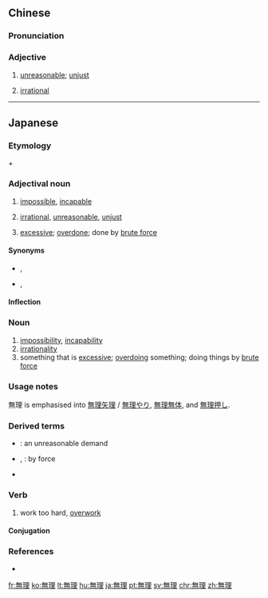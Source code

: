 {{also|无理}}
==Chinese==
{{zh-forms|s=无理}}

===Pronunciation===
{{zh-pron
|m=wúlǐ
|c=mou4 lei5
|h=pfs=mò-lî
|mn=bû-lí/qz,xm,zz:bô-lí
|cat=a
}}

===Adjective===
{{zh-adj}}

# {{lb|zh|Advanced Mandarin}} [[unreasonable]]; [[unjust]]
# {{lb|zh|mathematics}} [[irrational]]

----

==Japanese==
{{ja-kanjitab|む|り|yomi=on}}

===Etymology===
{{m|ja|無||lack|sc=Jpan}} + {{m|ja|理||reason|sc=Jpan}}

===Adjectival noun===
{{ja-adj|infl=na|むり}}

# [[impossible]], [[incapable]]
#: {{ja-usex|円を7等分するのは'''無理'''だ。|えん を 7 とうぶん する の は '''むり''' だ。|A circle is '''incapable''' of being divided equally by seven.}}
# [[irrational]], [[unreasonable]], [[unjust]]
#: {{ja-usex|'''無理'''なことを言わないよ。|'''むり''' な こと を いわない よ。|Do not say such an '''irrational''' thing.}}
# [[excessive]]; [[overdone]]; done by [[brute force]]

====Synonyms====
* {{sense|impossible, incapable}} {{ja-r|不可能|ふかのう}}, {{ja-r|至難|しなん}}
* {{sense|irrational}} {{ja-r|不合理|ふごうり}}, {{ja-r|筋違い|すじちがい}}

====Inflection====
{{ja-na|むり}}

===Noun===
{{ja-noun|むり}}

# [[impossibility]], [[incapability]]
# [[irrationality]]
# something that is [[excessive]]; [[overdoing]] something; doing things by [[brute force]]

===Usage notes===
無理 is emphasised into [[無理矢理]] / [[無理やり]], [[無理無体]], and [[無理押し]].

===Derived terms===
* {{ja-r|無理難題|むりなんだい}}: an unreasonable demand
* {{ja-r|linkto=無理矢理|無理矢理に|むりやり に}}, {{ja-r|linkto=無理やり|無理やりに|むりやり に}}: by force
* {{ja-r|無理心中|むりしんじゅう}}

===Verb===
{{ja-verb-suru|むり}}

# work too hard, [[overwork]]

====Conjugation====
{{ja-suru|むり}}

===References===
* {{R:Shogakukan}}

[[fr:無理]]
[[ko:無理]]
[[lt:無理]]
[[hu:無理]]
[[ja:無理]]
[[pt:無理]]
[[sv:無理]]
[[chr:無理]]
[[zh:無理]]